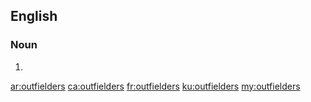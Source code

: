 ==English==

===Noun===
{{head|en|noun plural form}}

# {{plural of|outfielder|lang=en}}

[[ar:outfielders]]
[[ca:outfielders]]
[[fr:outfielders]]
[[ku:outfielders]]
[[my:outfielders]]